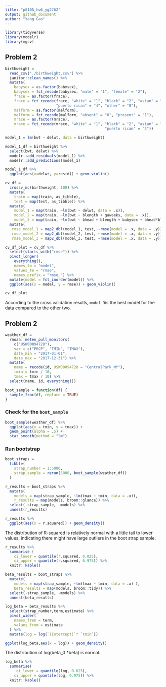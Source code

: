 ```yaml
---
title: "p8105_hw6_yg2762"
output: github_document
author: "Yang Gao"
---
```


```r
library(tidyverse)
library(modelr)
library(mgcv)
```

## Problem 2

```r
birthweight = 
  read_csv("./birthweight.csv") %>% 
  janitor::clean_names() %>%
  mutate(
    babysex = as.factor(babysex),
    babysex = fct_recode(babysex, "male" = "1", "female" = "2"),
    frace = as.factor(frace),
    frace = fct_recode(frace, "white" = "1", "black" = "2", "asian" = "3", 
                       "puerto rican" = "4", "other" = "8"),
    malform = as.factor(malform),
    malform = fct_recode(malform, "absent" = "0", "present" = "1"),
    mrace = as.factor(mrace),
    mrace = fct_recode(mrace, "white" = "1", "black" = "2", "asian" = "3", 
                                             "puerto rican" = "4")) 
```


```r
model_1 = lm(bwt ~ delwt, data = birthweight)
```

```r
model_1_df = birthweight %>% 
  select(bwt, delwt) %>% 
  modelr::add_residuals(model_1) %>% 
  modelr::add_predictions(model_1)
```

```r
model_1_df %>% 
  ggplot(aes(x=delwt, y=resid)) + geom_violin()
```


```r
cv_df = 
  crossv_mc(birthweight, 100) %>% 
  mutate(
    train = map(train, as_tibble),
    test = map(test, as_tibble)) %>% 
  mutate(
    model_1 = map(train, ~lm(bwt ~ delwt, data = .x)),
    model_2 = map(train, ~lm(bwt ~ blength + gaweeks, data = .x)),
    model_3 = map(train, ~lm(bwt ~ bhead + blength + babysex + bhead*blength*babysex, data = .x))) %>% 
  mutate(
   rmse_model_1 = map2_dbl(model_1, test, ~rmse(model = .x, data = .y)),
   rmse_model_2 = map2_dbl(model_2, test, ~rmse(model = .x, data = .y)),
   rmse_model_3 = map2_dbl(model_3, test, ~rmse(model = .x, data = .y)))
```


```r
cv_df_plot = cv_df %>% 
  select(starts_with("rmse")) %>% 
  pivot_longer(
    everything(),
    names_to = "model", 
    values_to = "rmse",
    names_prefix = "rmse_") %>% 
  mutate(model = fct_inorder(model)) %>% 
  ggplot(aes(x = model, y = rmse)) + geom_violin()

cv_df_plot
```

According to the cross validation results, `model_3`is the best model for the data compared to the other two. 

## Problem 2
```r
weather_df = 
  rnoaa::meteo_pull_monitors(
    c("USW00094728"),
    var = c("PRCP", "TMIN", "TMAX"), 
    date_min = "2017-01-01",
    date_max = "2017-12-31") %>%
  mutate(
    name = recode(id, USW00094728 = "CentralPark_NY"),
    tmin = tmin / 10,
    tmax = tmax / 10) %>%
  select(name, id, everything())
```

```r
boot_sample = function(df) {
  sample_frac(df, replace = TRUE)
}
```

### Check for the `boot_sample`
```r
boot_sample(weather_df) %>% 
  ggplot(aes(x = tmin, y = tmax)) + 
  geom_point(alpha = .5) +
  stat_smooth(method = "lm")
```

### Run bootstrap
```r
boot_straps = 
  tibble(
    strap_number = 1:5000,
    strap_sample = rerun(5000, boot_sample(weather_df))
  )
```

```r
r_results = boot_straps %>% 
  mutate(
    models = map(strap_sample, ~lm(tmax ~ tmin, data = .x)),
    r_results = map(models, broom::glance)) %>% 
  select(-strap_sample, -models) %>% 
  unnest(r_results)
``` 

```r
r_results %>% 
  ggplot(aes(x = r.squared)) + geom_density()
```

The distribution of R-squared is relatively normal with a little tail to lower values, indicating there might have large outliers in the boot strap sample.

```r
r_results %>% 
  summarise (
    ci_lower = quantile(r.squared, 0.025), 
    ci_upper = quantile(r.squared, 0.975)) %>% 
  knitr::kable()
```

```r
beta_results = boot_straps %>% 
  mutate(
    models = map(strap_sample, ~lm(tmax ~ tmin, data = .x) ),
    beta_results = map(models, broom::tidy)) %>% 
  select(-strap_sample, -models) %>% 
  unnest(beta_results) 
```

```r
log_beta = beta_results %>% 
  select(strap_number,term,estimate) %>% 
  pivot_wider(
    names_from = term,
    values_from = estimate
  ) %>% 
  mutate(log = log(`(Intercept)`* `tmin`))

ggplot(log_beta,aes(x = log)) + geom_density()
```

The distribution of log(beta_0 *beta) is normal.

```r
log_beta %>% 
  summarise(
     ci_lower = quantile(log, 0.025), 
    ci_upper = quantile(log, 0.975)) %>% 
  knitr::kable()
```





